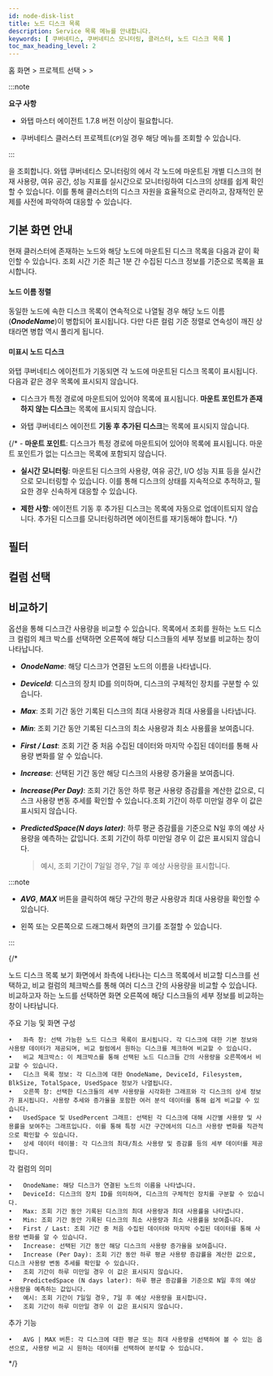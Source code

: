 ```yaml
---
id: node-disk-list
title: 노드 디스크 목록
description: Service 목록 메뉴를 안내합니다.
keywords: [ 쿠버네티스, 쿠버네티스 모니터링, 클러스터, 노드 디스크 목록 ]
toc_max_heading_level: 2
---
```


홈 화면 &gt; 프로젝트 선택 &gt; <Cmdname sid="side_cluster" className="uitext" /> &gt; <Cmdname sid="side_nodeDiskList" className="uitext" />

:::note 

**요구 사항**

* 와탭 마스터 에이전트 1.7.8 버전 이상이 필요합니다. 

* 쿠버네티스 클러스터 프로젝트(<code class='my'>CP</code>)일 경우 해당 메뉴를 조회할 수 있습니다.

:::

<Cmdname sid="side_nodeDiskList" className="uitext" />을 조회합니다. 와탭 쿠버네티스 모니터링의 <Cmdname sid="side_nodeDiskList" className="uitext" />에서 각 노드에 마운트된 개별 디스크의 현재 사용량, 여유 공간, 성능 지표를 실시간으로 모니터링하여 디스크의 상태를 쉽게 확인할 수 있습니다. 이를 통해 클러스터의 디스크 자원을 효율적으로 관리하고, 잠재적인 문제를 사전에 파악하여 대응할 수 있습니다.

## 기본 화면 안내 

현재 클러스터에 존재하는 노드와 해당 노드에 마운트된 디스크 목록을 다음과 같이 확인할 수 있습니다. 조회 시간 기준 최근 1분 간 수집된 디스크 정보를 기준으로 목록을 표시합니다.

<ImgLang img='k8s-node-disk-list.png' desc='노드 디스크 목록' />

#### 노드 이름 정렬

동일한 노드에 속한 디스크 목록이 연속적으로 나열될 경우 해당 노드 이름(***OnodeName***)이 병합되어 표시됩니다. 다만 다른 컬럼 기준 정렬로 연속성이 깨진 상태라면 병합 역시 풀리게 됩니다. 

#### 미표시 노드 디스크

와탭 쿠버네티스 에이전트가 기동되면 각 노드에 마운트된 디스크 목록이 표시됩니다. 다음과 같은 경우 목록에 표시되지 않습니다. 

* 디스크가 특정 경로에 마운트되어 있어야 목록에 표시됩니다. **마운트 포인트가 존재하지 않는 디스크**는 목록에 표시되지 않습니다.

* 와탭 쿠버네티스 에이전트 **기동 후 추가된 디스크**는 목록에 표시되지 않습니다. 


{/* - **마운트 포인트**: 디스크가 특정 경로에 마운트되어 있어야 목록에 표시됩니다. 마운트 포인트가 없는 디스크는 목록에 포함되지 않습니다.

- **실시간 모니터링**: 마운트된 디스크의 사용량, 여유 공간, I/O 성능 지표 등을 실시간으로 모니터링할 수 있습니다. 이를 통해 디스크의 상태를 지속적으로 추적하고, 필요한 경우 신속하게 대응할 수 있습니다.

- **제한 사항**: 에이전트 기동 후 추가된 디스크는 목록에 자동으로 업데이트되지 않습니다. 추가된 디스크를 모니터링하려면 에이전트를 재기동해야 합니다. */}

## 필터


<K8slistfilter />
  
## 컬럼 선택 


<K8slistcl />

## 비교하기 

<Cmdname sid="TTL08423" className="uitext" /> 옵션을 통해 디스크간 사용량을 비교할 수 있습니다. 목록에서 조회를 원하는 노드 디스크 <Cmdname sid="TTL08423" className="uitext" /> 컬럼의 체크 박스를 선택하면 오른쪽에 해당 디스크들의 세부 정보를 비교하는 창이 나타납니다.

<ImgLang img='k8s-node-disk-compare.png' desc='노드 디스크 비교하기' />

* ***OnodeName***: 해당 디스크가 연결된 노드의 이름을 나타냅니다.

* ***DeviceId***: 디스크의 장치 ID를 의미하며, 디스크의 구체적인 장치를 구분할 수 있습니다.

*	***Max***: 조회 기간 동안 기록된 디스크의 최대 사용량과 최대 사용률을 나타냅니다.

*	***Min***: 조회 기간 동안 기록된 디스크의 최소 사용량과 최소 사용률을 보여줍니다.

*	***First / Last***: 조회 기간 중 처음 수집된 데이터와 마지막 수집된 데이터를 통해 사용량 변화를 알 수 있습니다.

*	***Increase***: 선택된 기간 동안 해당 디스크의 사용량 증가율을 보여줍니다.

*	***Increase(Per Day)***: 조회 기간 동안 하루 평균 사용량 증감률을 계산한 값으로, 디스크 사용량 변동 추세를 확인할 수 있습니다.조회 기간이 하루 미만일 경우 이 값은 표시되지 않습니다.

*	***PredictedSpace(N days later)***: 하루 평균 증감률을 기준으로 N일 후의 예상 사용량을 예측하는 값입니다. 조회 기간이 하루 미만일 경우 이 값은 표시되지 않습니다.

    >	예시, 조회 기간이 7일일 경우, 7일 후 예상 사용량을 표시합니다. 


:::note 

* ***AVG***, ***MAX*** 버튼을 클릭하여 해당 구간의 평균 사용량과 최대 사용량을 확인할 수 있습니다.

* <LinkImage img='hitmap-lr-drag.svg' alt='좌우 드래그 아이콘' className='_drag' /> 왼쪽 또는 오른쪽으로 드래그해서 화면의 크기를 조절할 수 있습니다.

:::


{/* 

노드 디스크 목록 보기 화면에서 좌측에 나타나는 디스크 목록에서 비교할 디스크를 선택하고, 비교 컬럼의 체크박스를 통해 여러 디스크 간의 사용량을 비교할 수 있습니다. 비교하고자 하는 노드를 선택하면 화면 오른쪽에 해당 디스크들의 세부 정보를 비교하는 창이 나타납니다.

주요 기능 및 화면 구성

	•	좌측 창: 선택 가능한 노드 디스크 목록이 표시됩니다. 각 디스크에 대한 기본 정보와 사용량 데이터가 제공되며, 비교 컬럼에서 원하는 디스크를 체크하여 비교할 수 있습니다.
	•	비교 체크박스: 이 체크박스를 통해 선택된 노드 디스크들 간의 사용량을 오른쪽에서 비교할 수 있습니다.
	•	디스크 목록 정보: 각 디스크에 대한 OnodeName, DeviceId, Filesystem, BlkSize, TotalSpace, UsedSpace 정보가 나열됩니다.
	•	오른쪽 창: 선택한 디스크들의 세부 사용량을 시각화한 그래프와 각 디스크의 상세 정보가 표시됩니다. 사용량 추세와 증가율을 포함한 여러 분석 데이터를 통해 쉽게 비교할 수 있습니다.
	•	UsedSpace 및 UsedPercent 그래프: 선택된 각 디스크에 대해 시간별 사용량 및 사용률을 보여주는 그래프입니다. 이를 통해 특정 시간 구간에서의 디스크 사용량 변화를 직관적으로 확인할 수 있습니다.
	•	상세 데이터 테이블: 각 디스크의 최대/최소 사용량 및 증감률 등의 세부 데이터를 제공합니다.

각 컬럼의 의미

	•	OnodeName: 해당 디스크가 연결된 노드의 이름을 나타냅니다.
	•	DeviceId: 디스크의 장치 ID를 의미하며, 디스크의 구체적인 장치를 구분할 수 있습니다.
	•	Max: 조회 기간 동안 기록된 디스크의 최대 사용량과 최대 사용률을 나타냅니다.
	•	Min: 조회 기간 동안 기록된 디스크의 최소 사용량과 최소 사용률을 보여줍니다.
	•	First / Last: 조회 기간 중 처음 수집된 데이터와 마지막 수집된 데이터를 통해 사용량 변화를 알 수 있습니다.
	•	Increase: 선택된 기간 동안 해당 디스크의 사용량 증가율을 보여줍니다.
	•	Increase (Per Day): 조회 기간 동안 하루 평균 사용량 증감률을 계산한 값으로, 디스크 사용량 변동 추세를 확인할 수 있습니다.
	•	조회 기간이 하루 미만일 경우 이 값은 표시되지 않습니다.
	•	PredictedSpace (N days later): 하루 평균 증감률을 기준으로 N일 후의 예상 사용량을 예측하는 값입니다.
	•	예시: 조회 기간이 7일일 경우, 7일 후 예상 사용량을 표시합니다.
	•	조회 기간이 하루 미만일 경우 이 값은 표시되지 않습니다.

추가 기능

	•	AVG | MAX 버튼: 각 디스크에 대한 평균 또는 최대 사용량을 선택하여 볼 수 있는 옵션으로, 사용량 비교 시 원하는 데이터를 선택하여 분석할 수 있습니다.

*/}
